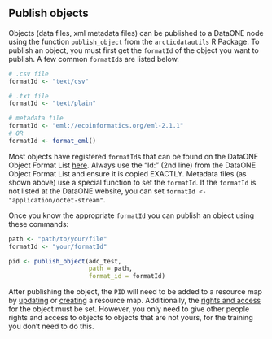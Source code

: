 ## Publish objects

Objects (data files, xml metadata files) can be published to a DataONE node using the function `publish_object` from the `arcticdatautils` R Package. 
To publish an object, you must first get the `formatId` of the object you want to publish. A few common `formatId`s are listed below.

```r
# .csv file
formatId <- "text/csv"

# .txt file
formatId <- "text/plain"

# metadata file
formatId <- "eml://ecoinformatics.org/eml-2.1.1"
# OR
formatId <- format_eml()
```

Most objects have registered `formatId`s that can be found on the DataONE Object Format List [here](https://cn.dataone.org/cn/v2/formats). Always use the "Id:" (2nd line) from the DataONE Object Format List and ensure it is copied EXACTLY. Metadata files (as shown above) use a special function to set the `formatId`. If the `formatId` is not listed at the DataONE website, you can set `formatId <- "application/octet-stream"`.

Once you know the appropriate `formatId` you can publish an object using these commands:

```r
path <- "path/to/your/file"
formatId <- "your/formatId"

pid <- publish_object(adc_test,
                      path = path,
                      format_id = formatId)
```

After publishing the object, the `PID` will need to be added to a resource map by [updating](#update-a-package) or [creating](#create-a-resource-map) a resource map. Additionally, the [rights and access](#set-rights-and-access) for the object must be set. However, you only need to give other people rights and access to objects to objects that are not yours, for the training you don't need to do this.   

